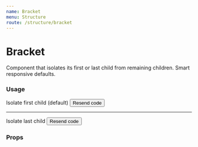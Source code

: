 ```yaml
---
name: Bracket
menu: Structure
route: /structure/bracket
---
```



# Bracket

Component that isolates its first or last child from remaining children. Smart responsive defaults.

### Usage

<Playground>
  <Bracket>
    <Avatar
      size="large"
      imageUrl="https://avatars1.githubusercontent.com/u/194885"
    />
    <span className="text-dark-a text-sm">Isolate first child (default)</span>
    <Button>Resend code</Button>
  </Bracket>
  <hr />
  <Bracket isolate="last-child">
    <Avatar
      size="large"
      imageUrl="https://avatars1.githubusercontent.com/u/194885"
    />
    <span className="text-dark-a text-sm">Isolate last child</span>
    <Button>Resend code</Button>
  </Bracket>
</Playground>

### Props

<Props of={Bracket} />
